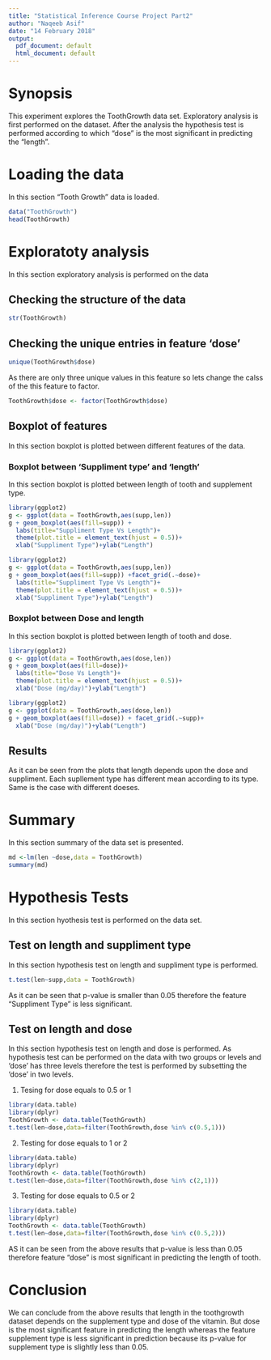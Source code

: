 ```yaml
---
title: "Statistical Inference Course Project Part2"
author: "Naqeeb Asif"
date: "14 February 2018"
output:
  pdf_document: default
  html_document: default
---
```


# Synopsis
This experiment explores the ToothGrowth data set. Exploratory analysis is first 
performed on the dataset. After the analysis the hypothesis test is performed
according to which "dose" is the most significant in predicting the "length".

# Loading the data
In this section "Tooth Growth" data is loaded.
```r
data("ToothGrowth")
head(ToothGrowth)
```

# Exploratoty analysis
In this section exploratory analysis is performed on the data

## Checking the structure of the data

```r
str(ToothGrowth)
```

## Checking the unique entries in feature 'dose'

```r
unique(ToothGrowth$dose)
```
As there are only three unique values in this feature so lets change the
calss of the this feature to factor.

```r
ToothGrowth$dose <- factor(ToothGrowth$dose)
```

## Boxplot of features
In this section boxplot is plotted between different features of the data.

### Boxplot between 'Suppliment type' and 'length'
In this section boxplot is plotted between length of tooth and supplement type.

```r
library(ggplot2)
g <- ggplot(data = ToothGrowth,aes(supp,len))
g + geom_boxplot(aes(fill=supp)) +
  labs(title="Suppliment Type Vs Length")+
  theme(plot.title = element_text(hjust = 0.5))+
  xlab("Suppliment Type")+ylab("Length")
```
```r
library(ggplot2)
g <- ggplot(data = ToothGrowth,aes(supp,len))
g + geom_boxplot(aes(fill=supp)) +facet_grid(.~dose)+
  labs(title="Suppliment Type Vs Length")+
  theme(plot.title = element_text(hjust = 0.5))+
  xlab("Suppliment Type")+ylab("Length")
```

### Boxplot between Dose and length
In this section boxplot is plotted between length of tooth and dose.

```r
library(ggplot2)
g <- ggplot(data = ToothGrowth,aes(dose,len))
g + geom_boxplot(aes(fill=dose))+
  labs(title="Dose Vs Length")+
  theme(plot.title = element_text(hjust = 0.5))+
  xlab("Dose (mg/day)")+ylab("Length")
```

```r
library(ggplot2)
g <- ggplot(data = ToothGrowth,aes(dose,len))
g + geom_boxplot(aes(fill=dose)) + facet_grid(.~supp)+
  xlab("Dose (mg/day)")+ylab("Length")
```

## Results

As it can be seen from the plots that length depends upon the dose and 
suppliment. Each supllement type has different mean according to its type.
Same is the case with different doeses.

# Summary
In this section summary of the data set is presented.
```r

md <-lm(len ~dose,data = ToothGrowth)
summary(md)
```

# Hypothesis Tests
In this section hyothesis test is performed on the data set.

## Test on length and suppliment type
In this section hypothesis test on length and suppliment type is performed.
```r
t.test(len~supp,data = ToothGrowth)
```
As it can be seen that p-value is smaller than 0.05 therefore the feature "Suppliment Type" is less significant.

## Test on length and dose
In this section hypothesis test on length and dose is performed. As hypothesis test
can be performed on the data with two groups or levels and 'dose' has three levels
therefore the test is performed by subsetting the 'dose' in two levels.

1. Tesing for dose equals to 0.5 or 1
```r
library(data.table)
library(dplyr)
ToothGrowth <- data.table(ToothGrowth)
t.test(len~dose,data=filter(ToothGrowth,dose %in% c(0.5,1)))
```

2. Testing for dose equals to 1 or 2

```r
library(data.table)
library(dplyr)
ToothGrowth <- data.table(ToothGrowth)
t.test(len~dose,data=filter(ToothGrowth,dose %in% c(2,1)))
```

3. Testing for dose equals to 0.5 or 2

```r
library(data.table)
library(dplyr)
ToothGrowth <- data.table(ToothGrowth)
t.test(len~dose,data=filter(ToothGrowth,dose %in% c(0.5,2)))
```


AS it can be seen from the above results that p-value is less than 0.05 
therefore feature "dose" is most significant in predicting the length of
tooth.

# Conclusion
We can conclude from the above results that length in the toothgrowth 
dataset depends on the supplement type and dose of the vitamin. But dose is
the most significant feature in predicting the length whereas the feature 
supplement type is less significant in prediction because its p-value for
supplement type is slightly less than 0.05.
